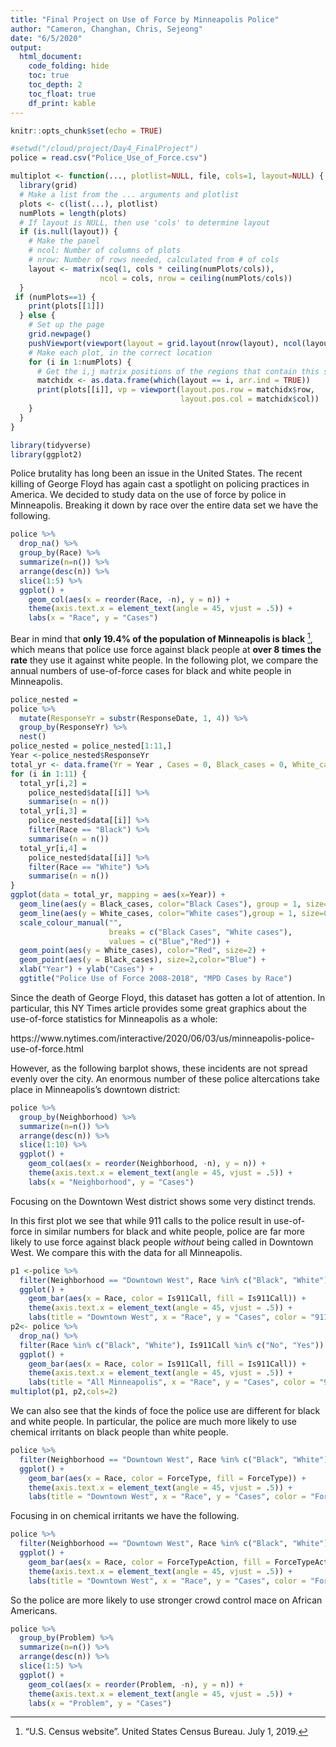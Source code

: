 ```yaml
---
title: "Final Project on Use of Force by Minneapolis Police"
author: "Cameron, Changhan, Chris, Sejeong"
date: "6/5/2020"
output:
  html_document:
    code_folding: hide
    toc: true
    toc_depth: 2
    toc_float: true
    df_print: kable
---
```



```r
knitr::opts_chunk$set(echo = TRUE)
```

```r
#setwd("/cloud/project/Day4_FinalProject")
police = read.csv("Police_Use_of_Force.csv")
```

```r
multiplot <- function(..., plotlist=NULL, file, cols=1, layout=NULL) {
  library(grid)
  # Make a list from the ... arguments and plotlist
  plots <- c(list(...), plotlist)
  numPlots = length(plots)
  # If layout is NULL, then use 'cols' to determine layout
  if (is.null(layout)) {
    # Make the panel
    # ncol: Number of columns of plots
    # nrow: Number of rows needed, calculated from # of cols
    layout <- matrix(seq(1, cols * ceiling(numPlots/cols)),
                    ncol = cols, nrow = ceiling(numPlots/cols))
  }
 if (numPlots==1) {
    print(plots[[1]])
  } else {
    # Set up the page
    grid.newpage()
    pushViewport(viewport(layout = grid.layout(nrow(layout), ncol(layout))))
    # Make each plot, in the correct location
    for (i in 1:numPlots) {
      # Get the i,j matrix positions of the regions that contain this subplot
      matchidx <- as.data.frame(which(layout == i, arr.ind = TRUE))
      print(plots[[i]], vp = viewport(layout.pos.row = matchidx$row,
                                      layout.pos.col = matchidx$col))
    }
  }
}
```

```r
library(tidyverse)
library(ggplot2)

```


Police brutality has long been an issue in the United States. The recent killing of George Floyd has again cast a spotlight on policing practices in America. We decided to study data on the use of force by police in Minneapolis. Breaking it down by race over the entire data set we have the following.


```r
police %>%
  drop_na() %>%
  group_by(Race) %>%
  summarize(n=n()) %>%
  arrange(desc(n)) %>%
  slice(1:5) %>%
  ggplot() +
    geom_col(aes(x = reorder(Race, -n), y = n)) +
    theme(axis.text.x = element_text(angle = 45, vjust = .5)) +
    labs(x = "Race", y = "Cases")

```




Bear in mind that **only 19.4% of the population of Minneapolis is black** ^["U.S. Census website". United States Census Bureau. July 1, 2019.], which means that police use force against black people at **over 8 times the rate** they use it against white people.
In the following plot, we compare the annual numbers of use-of-force cases for black and white people in Minneapolis.


```r
police_nested =
police %>%
  mutate(ResponseYr = substr(ResponseDate, 1, 4)) %>%
  group_by(ResponseYr) %>%
  nest()
police_nested = police_nested[1:11,]
Year <-police_nested$ResponseYr
total_yr <- data.frame(Yr = Year , Cases = 0, Black_cases = 0, White_cases = 0)
for (i in 1:11) {
  total_yr[i,2] =
    police_nested$data[[i]] %>%
    summarise(n = n())
  total_yr[i,3] =
    police_nested$data[[i]] %>%
    filter(Race == "Black") %>%
    summarise(n = n())
  total_yr[i,4] =
    police_nested$data[[i]] %>%
    filter(Race == "White") %>%
    summarise(n = n())
}
ggplot(data = total_yr, mapping = aes(x=Year)) +
  geom_line(aes(y = Black_cases, color="Black Cases"), group = 1, size=0.6) +
  geom_line(aes(y = White_cases, color="White cases"),group = 1, size=0.6) +
  scale_colour_manual("",
                      breaks = c("Black Cases", "White cases"),
                      values = c("Blue","Red")) +
  geom_point(aes(y = White_cases), color="Red", size=2) +
  geom_point(aes(y = Black_cases), size=2,color="Blue") +
  xlab("Year") + ylab("Cases") +
  ggtitle("Police Use of Force 2008-2018", "MPD Cases by Race")
```
Since the death of George Floyd, this dataset has gotten a lot of attention.  In particular, this NY Times article provides some great graphics about the use-of-force statistics for Minneapolis as a whole:

https://www.nytimes.com/interactive/2020/06/03/us/minneapolis-police-use-of-force.html

However, as the following barplot shows, these incidents are not spread evenly over the city.  An enormous number of these police altercations take place in Minneapolis's downtown district:
```r
police %>%
  group_by(Neighborhood) %>%
  summarize(n=n()) %>%
  arrange(desc(n)) %>%
  slice(1:10) %>%
  ggplot() +
    geom_col(aes(x = reorder(Neighborhood, -n), y = n)) +
    theme(axis.text.x = element_text(angle = 45, vjust = .5)) +
    labs(x = "Neighborhood", y = "Cases")
```

Focusing on the Downtown West district shows some very distinct trends.

In this first plot we see that while 911 calls to the police result in use-of-force in similar numbers for black and white people, police are far more likely to use force against black people *without* being called in Downtown West. We compare this with the data for all Minneapolis.

```r
p1 <-police %>%
  filter(Neighborhood == "Downtown West", Race %in% c("Black", "White")) %>%
  ggplot() +
    geom_bar(aes(x = Race, color = Is911Call, fill = Is911Call)) +
    theme(axis.text.x = element_text(angle = 45, vjust = .5)) +
    labs(title = "Downtown West", x = "Race", y = "Cases", color = "911 Call", fill = "911 Call")
p2<- police %>%
  drop_na() %>%
  filter(Race %in% c("Black", "White"), Is911Call %in% c("No", "Yes")) %>%
  ggplot() +
    geom_bar(aes(x = Race, color = Is911Call, fill = Is911Call)) +
    theme(axis.text.x = element_text(angle = 45, vjust = .5)) +
    labs(title = "All Minneapolis", x = "Race", y = "Cases", color = "911 Call", fill = "911 Call")
multiplot(p1, p2,cols=2)
```


We can also see that the kinds of foce the police use are different for black and white people. In particular, the police are much more likely to use chemical irritants on black people than white people.


```r
police %>%
  filter(Neighborhood == "Downtown West", Race %in% c("Black", "White"), ForceType %in% c("Baton", "Bodily Force", "Chemical Irritant", "Firearm", "Gun Point Display", "Improvised Weapon", "Maximal Restraint Technique", "Police K9 Bite", "Taser")) %>%
  ggplot() +
    geom_bar(aes(x = Race, color = ForceType, fill = ForceType)) +
    theme(axis.text.x = element_text(angle = 45, vjust = .5)) +
    labs(title = "Downtown West", x = "Race", y = "Cases", color = "Force Type", fill = "Force Type")
```

Focusing in on chemical irritants we have the following.

```r
police %>%
  filter(Neighborhood == "Downtown West", Race %in% c("Black", "White"), ForceType == "Chemical Irritant") %>%
  ggplot() +
    geom_bar(aes(x = Race, color = ForceTypeAction, fill = ForceTypeAction)) +
    theme(axis.text.x = element_text(angle = 45, vjust = .5)) +
    labs(title = "Downtown West", x = "Race", y = "Cases", color = "Force Type Action", fill = "Force Type Action")
```
So the police are more likely to use stronger crowd control mace on African Americans.



```r
police %>%
  group_by(Problem) %>%
  summarize(n=n()) %>%
  arrange(desc(n)) %>%
  slice(1:5) %>%
  ggplot() +
    geom_col(aes(x = reorder(Problem, -n), y = n)) +
    theme(axis.text.x = element_text(angle = 45, vjust = .5)) +
    labs(x = "Problem", y = "Cases")
```


